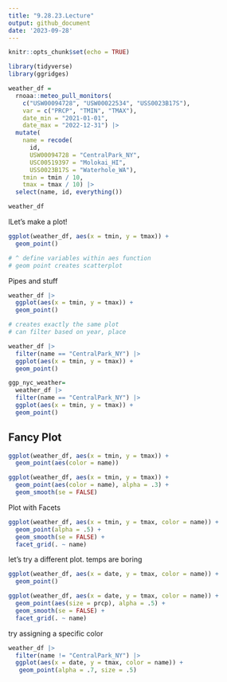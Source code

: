 ```yaml
---
title: "9.28.23.Lecture"
output: github_document
date: '2023-09-28'
---
```


```r
knitr::opts_chunk$set(echo = TRUE)
```

```r
library(tidyverse)
library(ggridges)
```

```r
weather_df = 
  rnoaa::meteo_pull_monitors(
    c("USW00094728", "USW00022534", "USS0023B17S"),
    var = c("PRCP", "TMIN", "TMAX"), 
    date_min = "2021-01-01",
    date_max = "2022-12-31") |>
  mutate(
    name = recode(
      id, 
      USW00094728 = "CentralPark_NY", 
      USC00519397 = "Molokai_HI",
      USS0023B17S = "Waterhole_WA"),
    tmin = tmin / 10,
    tmax = tmax / 10) |>
  select(name, id, everything())

weather_df
```

lLet's make a plot!

```r
ggplot(weather_df, aes(x = tmin, y = tmax)) + 
  geom_point()

# ^ define variables within aes function
# geom point creates scatterplot
```

Pipes and stuff

```r
weather_df |>
  ggplot(aes(x = tmin, y = tmax)) + 
  geom_point()

# creates exactly the same plot
# can filter based on year, place

weather_df |>
  filter(name == "CentralPark_NY") |>
  ggplot(aes(x = tmin, y = tmax)) + 
  geom_point()

ggp_nyc_weather=
  weather_df |>
  filter(name == "CentralPark_NY") |>
  ggplot(aes(x = tmin, y = tmax)) + 
  geom_point()
```

## Fancy Plot

```r
ggplot(weather_df, aes(x = tmin, y = tmax)) + 
  geom_point(aes(color = name))

ggplot(weather_df, aes(x = tmin, y = tmax)) + 
  geom_point(aes(color = name), alpha = .3) +
  geom_smooth(se = FALSE)
```

Plot with Facets


```r
ggplot(weather_df, aes(x = tmin, y = tmax, color = name)) + 
  geom_point(alpha = .5) +
  geom_smooth(se = FALSE) + 
  facet_grid(. ~ name)
```

let's try a different plot. temps are boring 


```r
ggplot(weather_df, aes(x = date, y = tmax, color = name)) + 
  geom_point()

ggplot(weather_df, aes(x = date, y = tmax, color = name)) + 
  geom_point(aes(size = prcp), alpha = .5) +
  geom_smooth(se = FALSE) + 
  facet_grid(. ~ name)
```

try assigning a specific color

```r
weather_df |>
  filter(name != "CentralPark_NY") |>
  ggplot(aes(x = date, y = tmax, color = name)) + 
   geom_point(alpha = .7, size = .5)
```

